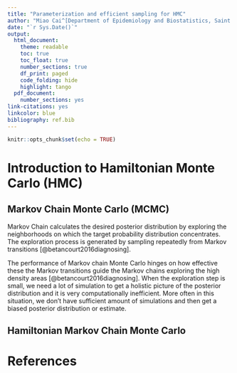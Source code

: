 ---
title: "Parameterization and efficient sampling for HMC"
author: "Miao Cai^[Department of Epidemiology and Biostatistics, Saint Louis University. Email address [miao.cai@slu.edu](miao.cai@slu.edu)]"
date: "`r Sys.Date()`"
output:
  html_document:
    theme: readable
    toc: true
    toc_float: true
    number_sections: true
    df_print: paged
    code_folding: hide
    highlight: tango
  pdf_document:
    number_sections: yes
link-citations: yes
linkcolor: blue
bibliography: ref.bib
---

```{r setup, include=FALSE}
knitr::opts_chunk$set(echo = TRUE)
```

# Introduction to Hamiltonian Monte Carlo (HMC)

## Markov Chain Monte Carlo (MCMC)

Markov Chain calculates the desired posterior distribution by exploring the neighborhoods on which the target probability distribution concentrates. The exploration process is generated by sampling repeatedly from Markov transitions [@betancourt2016diagnosing].

The performance of Markov chain Monte Carlo hinges on how effective these the Markov transitions guide the Markov chains exploring the high density areas [@betancourt2016diagnosing]. When the exploration step is small, we need a lot of simulation to get a holistic picture of the posterior distribution and it is very computationally inefficient. More often in this situation, we don't have sufficient amount of simulations and then get a biased posterior distribution or estimate.



## Hamiltonian Markov Chain Monte Carlo


# References


